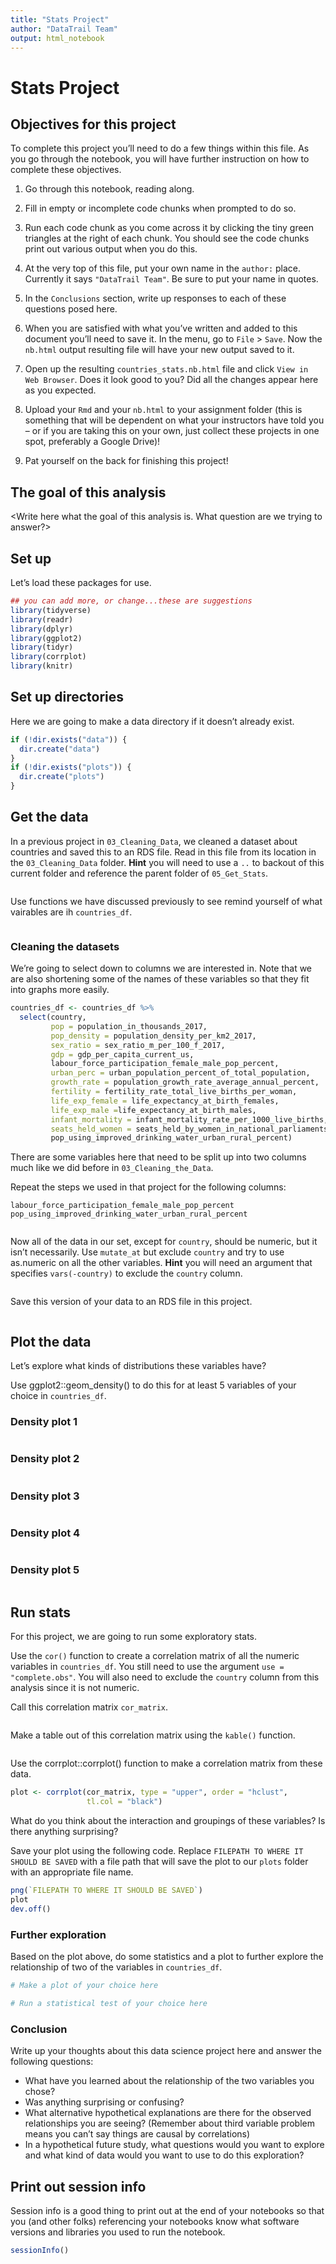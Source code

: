 ```yaml
---
title: "Stats Project"
author: "DataTrail Team"
output: html_notebook
---
```


# Stats Project

## Objectives for this project

To complete this project you’ll need to do a few things within this file. As you go through the notebook, you will have further instruction on how to complete these objectives.

1. Go through this notebook, reading along.

2. Fill in empty or incomplete code chunks when prompted to do so.

3. Run each code chunk as you come across it by clicking the tiny green triangles at the right of each chunk. You should see the code chunks print out various output when you do this.

4. At the very top of this file, put your own name in the `author:` place. Currently it says `"DataTrail Team"`. Be sure to put your name in quotes.

5. In the `Conclusions` section, write up responses to each of these questions posed here.

6. When you are satisfied with what you've written and added to this document you'll need to save it. In the menu, go to `File` > `Save`. Now the `nb.html` output resulting file will have your new output saved to it.

7. Open up the resulting `countries_stats.nb.html` file and click `View in Web Browser`. Does it look good to you? Did all the changes appear here as you expected.

8. Upload your `Rmd` and your `nb.html` to your assignment folder (this is something that will be dependent on what your instructors have told you -- or if you are taking this on your own, just collect these projects in one spot, preferably a Google Drive)!

9. Pat yourself on the back for finishing this project!

## The goal of this analysis

<Write here what the goal of this analysis is. What question are we trying to answer?> 

## Set up 

Let's load these packages for use. 

```r
## you can add more, or change...these are suggestions
library(tidyverse)
library(readr)
library(dplyr)
library(ggplot2)
library(tidyr)
library(corrplot)
library(knitr)
```

## Set up directories

Here we are going to make a data directory if it doesn't already exist. 

```r
if (!dir.exists("data")) {
  dir.create("data")
}
if (!dir.exists("plots")) {
  dir.create("plots")
}
```


## Get the data 

In a previous project in `03_Cleaning_Data`, we cleaned a dataset about countries and saved this to an RDS file. 
Read in this file from its location in the `03_Cleaning_Data` folder. **Hint** you will need to use a `..` to backout of this current folder and reference the parent folder of `05_Get_Stats`. 

```r

```

Use functions we have discussed previously to see remind yourself of what vairables are ih `countries_df`. 

```r

```

### Cleaning the datasets 

We're going to select down to columns we are interested in.  Note that we are also shortening some of the names of these variables so that they fit into graphs more easily. 

```r
countries_df <- countries_df %>% 
  select(country, 
         pop = population_in_thousands_2017, 
         pop_density = population_density_per_km2_2017, 
         sex_ratio = sex_ratio_m_per_100_f_2017, 
         gdp = gdp_per_capita_current_us, 
         labour_force_participation_female_male_pop_percent, 
         urban_perc = urban_population_percent_of_total_population, 
         growth_rate = population_growth_rate_average_annual_percent, 
         fertility = fertility_rate_total_live_births_per_woman, 
         life_exp_female = life_expectancy_at_birth_females, 
         life_exp_male =life_expectancy_at_birth_males, 
         infant_mortality = infant_mortality_rate_per_1000_live_births, 
         seats_held_women = seats_held_by_women_in_national_parliaments_percent, 
         pop_using_improved_drinking_water_urban_rural_percent)
```


There are some variables here that need to be split up into two columns much like we did before in `03_Cleaning_the_Data`. 

Repeat the steps we used in that project for the following columns: 

`labour_force_participation_female_male_pop_percent`
`pop_using_improved_drinking_water_urban_rural_percent`     

```r

```

Now all of the data in our set, except for `country`, should be numeric, but it isn't necessarily. Use `mutate_at` but exclude `country` and try to use as.numeric on all the other variables. **Hint** you will need an argument that specifies `vars(-country)` to exclude the `country` column. 

```r

```

Save this version of your data to an RDS file in this project. 

```r

```

## Plot the data 

Let's explore what kinds of distributions these variables have?

Use ggplot2::geom_density() to do this for at least 5 variables of your choice in `countries_df`. 

### Density plot 1 

```r

```

### Density plot 2 

```r

```

### Density plot 3

```r

```

### Density plot 4

```r

```

### Density plot 5

```r

```

## Run stats  

For this project, we are going to run some exploratory stats. 
 
Use the `cor()` function to create a correlation matrix of all the numeric variables in `countries_df`. You still need to use the argument `use = "complete.obs"`. You will also need to exclude the `country` column from this analysis since it is not numeric.  

Call this correlation matrix `cor_matrix`. 

```r

```

Make a table out of this correlation matrix using the `kable()` function. 

```r

```

Use the corrplot::corrplot() function to make a correlation matrix from these data. 

```r
plot <- corrplot(cor_matrix, type = "upper", order = "hclust", 
                 tl.col = "black")
```

What do you think about the interaction and groupings of these variables? Is there anything surprising? 

Save your plot using the following code. Replace `FILEPATH TO WHERE IT SHOULD BE SAVED` with a file path that will save the plot to our `plots` folder with an appropriate file name. 


```r
png(`FILEPATH TO WHERE IT SHOULD BE SAVED`) 
plot
dev.off()
```

### Further exploration 

Based on the plot above, do some statistics and a plot to further explore the relationship of two of the variables in `countries_df`. 

```r
# Make a plot of your choice here 
```

```r
# Run a statistical test of your choice here
```

### Conclusion 

Write up your thoughts about this data science project here and answer the following questions: 

- What have you learned about the relationship of the two variables you chose? 
- Was anything surprising or confusing? 
- What alternative hypothetical explanations are there for the observed relationships you are seeing? (Remember about third variable problem means you can't say things are causal by correlations) 
- In a hypothetical future study, what questions would you want to explore and what kind of data would you want to use to do this exploration? 

## Print out session info

Session info is a good thing to print out at the end of your notebooks so that you (and other folks) referencing your notebooks know what software versions and libraries you used to run the notebook.

```r
sessionInfo()
```
